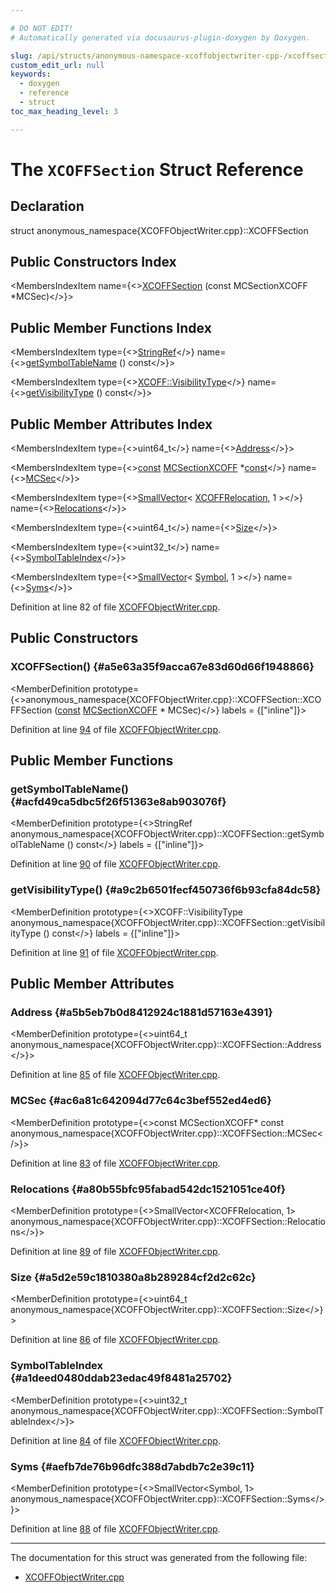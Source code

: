 ```yaml
---

# DO NOT EDIT!
# Automatically generated via docusaurus-plugin-doxygen by Doxygen.

slug: /api/structs/anonymous-namespace-xcoffobjectwriter-cpp-/xcoffsection
custom_edit_url: null
keywords:
  - doxygen
  - reference
  - struct
toc_max_heading_level: 3

---
```





# The `XCOFFSection` Struct Reference

<DoxygenPage pluginConfig={pluginConfig}>



## Declaration

<CodeBlock>struct anonymous_namespace{XCOFFObjectWriter.cpp}::XCOFFSection</CodeBlock>

## Public Constructors Index

<MembersIndex>

<MembersIndexItem
  name={<><a href="#a5e63a35f9acca67e83d60d66f1948866">XCOFFSection</a> (const MCSectionXCOFF &#42;MCSec)</>}>
</MembersIndexItem>

</MembersIndex>

## Public Member Functions Index

<MembersIndex>

<MembersIndexItem
  type={<><a href="/docs/api/classes/llvm/stringref">StringRef</a></>}
  name={<><a href="#acfd49ca5dbc5f26f51363e8ab903076f">getSymbolTableName</a> () const</>}>
</MembersIndexItem>

<MembersIndexItem
  type={<><a href="/docs/api/namespaces/llvm/xcoff/#a8a4cb520e5c6a7e39926cfe8dae0b73e">XCOFF::VisibilityType</a></>}
  name={<><a href="#a9c2b6501fecf450736f6b93cfa84dc58">getVisibilityType</a> () const</>}>
</MembersIndexItem>

</MembersIndex>

## Public Member Attributes Index

<MembersIndex>

<MembersIndexItem
  type={<>uint64&#95;t</>}
  name={<><a href="#a5b5eb7b0d8412924c1881d57163e4391">Address</a></>}>
</MembersIndexItem>

<MembersIndexItem
  type={<><a href="/docs/api/files/lib/lib/target/lib/target/aarch64/aarch64promoteconstant-cpp/#a90f8350fecae261c25be85d38b451bff">const</a> <a href="/docs/api/classes/llvm/mcsectionxcoff">MCSectionXCOFF</a> &#42;<a href="/docs/api/files/lib/lib/target/lib/target/aarch64/aarch64promoteconstant-cpp/#a90f8350fecae261c25be85d38b451bff">const</a></>}
  name={<><a href="#ac6a81c642094d77c64c3bef552ed4ed6">MCSec</a></>}>
</MembersIndexItem>

<MembersIndexItem
  type={<><a href="/docs/api/classes/llvm/smallvector">SmallVector</a>&lt; <a href="/docs/api/structs/anonymous-namespace-xcoffobjectwriter-cpp-/xcoffrelocation">XCOFFRelocation</a>, 1 &gt;</>}
  name={<><a href="#a80b55bfc95fabad542dc1521051ce40f">Relocations</a></>}>
</MembersIndexItem>

<MembersIndexItem
  type={<>uint64&#95;t</>}
  name={<><a href="#a5d2e59c1810380a8b289284cf2d2c62c">Size</a></>}>
</MembersIndexItem>

<MembersIndexItem
  type={<>uint32&#95;t</>}
  name={<><a href="#a1deed0480ddab23edac49f8481a25702">SymbolTableIndex</a></>}>
</MembersIndexItem>

<MembersIndexItem
  type={<><a href="/docs/api/classes/llvm/smallvector">SmallVector</a>&lt; <a href="/docs/api/structs/anonymous-namespace-xcoffobjectwriter-cpp-/symbol">Symbol</a>, 1 &gt;</>}
  name={<><a href="#aefb7de76b96dfc388d7abdb7c2e39c11">Syms</a></>}>
</MembersIndexItem>

</MembersIndex>


Definition at line 82 of file <a href="/docs/api/files/lib/lib/mc/xcoffobjectwriter-cpp">XCOFFObjectWriter.cpp</a>.

<SectionDefinition>

## Public Constructors

### XCOFFSection() {#a5e63a35f9acca67e83d60d66f1948866}

<MemberDefinition
  prototype={<>anonymous&#95;namespace&#123;XCOFFObjectWriter.cpp&#125;::XCOFFSection::XCOFFSection (<a href="/docs/api/files/lib/lib/target/lib/target/aarch64/aarch64promoteconstant-cpp/#a90f8350fecae261c25be85d38b451bff">const</a> <a href="/docs/api/classes/llvm/mcsectionxcoff">MCSectionXCOFF</a> &#42; MCSec)</>}
  labels = {["inline"]}>

Definition at line <a href="/docs/api/files/lib/lib/mc/xcoffobjectwriter-cpp/#l00094">94</a> of file <a href="/docs/api/files/lib/lib/mc/xcoffobjectwriter-cpp">XCOFFObjectWriter.cpp</a>.
</MemberDefinition>

</SectionDefinition>

<SectionDefinition>

## Public Member Functions

### getSymbolTableName() {#acfd49ca5dbc5f26f51363e8ab903076f}

<MemberDefinition
  prototype={<>StringRef anonymous&#95;namespace&#123;XCOFFObjectWriter.cpp&#125;::XCOFFSection::getSymbolTableName () const</>}
  labels = {["inline"]}>

Definition at line <a href="/docs/api/files/lib/lib/mc/xcoffobjectwriter-cpp/#l00090">90</a> of file <a href="/docs/api/files/lib/lib/mc/xcoffobjectwriter-cpp">XCOFFObjectWriter.cpp</a>.
</MemberDefinition>

### getVisibilityType() {#a9c2b6501fecf450736f6b93cfa84dc58}

<MemberDefinition
  prototype={<>XCOFF::VisibilityType anonymous&#95;namespace&#123;XCOFFObjectWriter.cpp&#125;::XCOFFSection::getVisibilityType () const</>}
  labels = {["inline"]}>

Definition at line <a href="/docs/api/files/lib/lib/mc/xcoffobjectwriter-cpp/#l00091">91</a> of file <a href="/docs/api/files/lib/lib/mc/xcoffobjectwriter-cpp">XCOFFObjectWriter.cpp</a>.
</MemberDefinition>

</SectionDefinition>

<SectionDefinition>

## Public Member Attributes

### Address {#a5b5eb7b0d8412924c1881d57163e4391}

<MemberDefinition
  prototype={<>uint64&#95;t anonymous&#95;namespace&#123;XCOFFObjectWriter.cpp&#125;::XCOFFSection::Address</>}>

Definition at line <a href="/docs/api/files/lib/lib/mc/xcoffobjectwriter-cpp/#l00085">85</a> of file <a href="/docs/api/files/lib/lib/mc/xcoffobjectwriter-cpp">XCOFFObjectWriter.cpp</a>.
</MemberDefinition>

### MCSec {#ac6a81c642094d77c64c3bef552ed4ed6}

<MemberDefinition
  prototype={<>const MCSectionXCOFF&#42; const anonymous&#95;namespace&#123;XCOFFObjectWriter.cpp&#125;::XCOFFSection::MCSec</>}>

Definition at line <a href="/docs/api/files/lib/lib/mc/xcoffobjectwriter-cpp/#l00083">83</a> of file <a href="/docs/api/files/lib/lib/mc/xcoffobjectwriter-cpp">XCOFFObjectWriter.cpp</a>.
</MemberDefinition>

### Relocations {#a80b55bfc95fabad542dc1521051ce40f}

<MemberDefinition
  prototype={<>SmallVector&lt;XCOFFRelocation, 1&gt; anonymous&#95;namespace&#123;XCOFFObjectWriter.cpp&#125;::XCOFFSection::Relocations</>}>

Definition at line <a href="/docs/api/files/lib/lib/mc/xcoffobjectwriter-cpp/#l00089">89</a> of file <a href="/docs/api/files/lib/lib/mc/xcoffobjectwriter-cpp">XCOFFObjectWriter.cpp</a>.
</MemberDefinition>

### Size {#a5d2e59c1810380a8b289284cf2d2c62c}

<MemberDefinition
  prototype={<>uint64&#95;t anonymous&#95;namespace&#123;XCOFFObjectWriter.cpp&#125;::XCOFFSection::Size</>}>

Definition at line <a href="/docs/api/files/lib/lib/mc/xcoffobjectwriter-cpp/#l00086">86</a> of file <a href="/docs/api/files/lib/lib/mc/xcoffobjectwriter-cpp">XCOFFObjectWriter.cpp</a>.
</MemberDefinition>

### SymbolTableIndex {#a1deed0480ddab23edac49f8481a25702}

<MemberDefinition
  prototype={<>uint32&#95;t anonymous&#95;namespace&#123;XCOFFObjectWriter.cpp&#125;::XCOFFSection::SymbolTableIndex</>}>

Definition at line <a href="/docs/api/files/lib/lib/mc/xcoffobjectwriter-cpp/#l00084">84</a> of file <a href="/docs/api/files/lib/lib/mc/xcoffobjectwriter-cpp">XCOFFObjectWriter.cpp</a>.
</MemberDefinition>

### Syms {#aefb7de76b96dfc388d7abdb7c2e39c11}

<MemberDefinition
  prototype={<>SmallVector&lt;Symbol, 1&gt; anonymous&#95;namespace&#123;XCOFFObjectWriter.cpp&#125;::XCOFFSection::Syms</>}>

Definition at line <a href="/docs/api/files/lib/lib/mc/xcoffobjectwriter-cpp/#l00088">88</a> of file <a href="/docs/api/files/lib/lib/mc/xcoffobjectwriter-cpp">XCOFFObjectWriter.cpp</a>.
</MemberDefinition>

</SectionDefinition>

<hr/>

The documentation for this struct was generated from the following file:

<ul>
<li><a href="/docs/api/files/lib/lib/mc/xcoffobjectwriter-cpp">XCOFFObjectWriter.cpp</a></li>
</ul>

</DoxygenPage>
